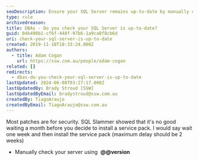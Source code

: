```yaml
---
seoDescription: Ensure your SQL Server remains up-to-date by manually checking its version and installing service packs within a fortnight.
type: rule
archivedreason:
title: DBAs - Do you check your SQL Server is up-to-date?
guid: 04b490b1-cf6f-448f-97b6-1a9ca0f8cb6d
uri: check-your-sql-server-is-up-to-date
created: 2019-11-18T18:33:24.000Z
authors:
  - title: Adam Cogan
    url: https://ssw.com.au/people/adam-cogan
related: []
redirects:
  - dbas-do-you-check-your-sql-server-is-up-to-date
lastUpdated: 2024-06-08T03:27:17.000Z
lastUpdatedBy: Brady Stroud [SSW]
lastUpdatedByEmail: bradystroud@ssw.com.au
createdBy: TiagoAraujo
createdByEmail: TiagoAraujo@ssw.com.au
---
```


Most patches are for security. SQL Slammer showed that it's no good waiting a month before you decide to install a service pack. I would say wait one week and then install the service pack (maximum delay should be 2 weeks)

* Manually check your server using  **@@version**

